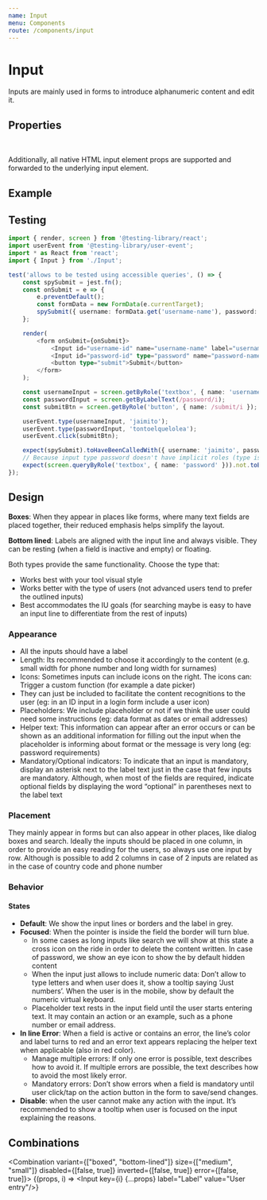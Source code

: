 ```yaml
---
name: Input
menu: Components
route: /components/input
---
```



# Input

Inputs are mainly used in forms to introduce alphanumeric content and edit it.

## Properties

<InputPropsTable />
<br/>
<StyledSystemLinks component="Input" supportedProps={ ['margin', 'width'] }/>

Additionally, all native HTML input element props are supported and forwarded to the underlying input element.

## Example

<Playground>
    <ControlledInput variant="boxed" placeholder="user@free-now.com" label="E-Mail Address" id='email' />
</Playground>

## Testing

```ts
import { render, screen } from '@testing-library/react';
import userEvent from '@testing-library/user-event';
import * as React from 'react';
import { Input } from './Input';

test('allows to be tested using accessible queries', () => {
    const spySubmit = jest.fn();
    const onSubmit = e => {
        e.preventDefault();
        const formData = new FormData(e.currentTarget);
        spySubmit({ username: formData.get('username-name'), password: formData.get('password-name') });
    };

    render(
        <form onSubmit={onSubmit}>
            <Input id="username-id" name="username-name" label="username" />
            <Input id="password-id" type="password" name="password-name" label="password" />
            <button type="submit">Submit</button>
        </form>
    );

    const usernameInput = screen.getByRole('textbox', { name: 'username' });
    const passwordInput = screen.getByLabelText(/password/i);
    const submitBtn = screen.getByRole('button', { name: /submit/i });

    userEvent.type(usernameInput, 'jaimito');
    userEvent.type(passwordInput, 'tontoelquelolea');
    userEvent.click(submitBtn);

    expect(spySubmit).toHaveBeenCalledWith({ username: 'jaimito', password: 'tontoelquelolea' });
    // Because input type password doesn't have implicit roles (type is passing as prop as expected) https://www.w3.org/TR/html-aria/#docconformance
    expect(screen.queryByRole('textbox', { name: 'password' })).not.toBeInTheDocument();
});
```


## Design

**Boxes**: When they appear in places like forms, where many text fields are placed together, their reduced emphasis helps simplify the layout.

**Bottom lined**: Labels are aligned with the input line and always visible. They can be resting (when a field is inactive and empty) or floating.

Both types provide the same functionality. Choose the type that:

- Works best with your tool visual style
- Works better with the type of users (not advanced users tend to prefer the outlined inputs)
- Best accommodates the IU goals (for searching maybe is easy to have an input line to differentiate from the rest of inputs)

### Appearance

- All the inputs should have a label
- Length: Its recommended to choose it accordingly to the content (e.g. small width for phone number and long width for surnames)
- Icons: Sometimes inputs can include icons on the right. The icons can:
 Trigger a custom function (for example a date picker)
- They can just be included to facilitate the content recognitions to the user (eg: in an ID input in a login form include a user icon)
- Placeholders: We include placeholder or not  if we think the user could need some instructions (eg: data format as dates or email addresses)
- Helper text: This information can appear after an error occurs or can be shown as an additional information for filling out the input when the placeholder is informing about format or the message is very long (eg: password requirements)
- Mandatory/Optional indicators: To indicate that an input is mandatory, display an asterisk  next to the label text just in the case that few inputs are mandatory.  Although, when most of the fields are required, indicate optional fields by displaying the word “optional” in parentheses next to the label text

### Placement

They mainly appear in forms but can also appear in other places, like dialog boxes and search.
Ideally the inputs should be placed in one column, in order to provide an easy reading for the users, so always use one input by row. Although is possible to add 2 columns in case of 2 inputs are related as in the case of country code and phone number

### Behavior

#### States

- **Default**: We show the input lines or borders and the label in grey.
- **Focused**: When the pointer is inside the field the border will turn blue.
  - In some cases as long inputs like search we will show at this state a cross icon on the ride in order to delete the content written. In case of password, we show an eye icon to show the by default hidden content
  - When the input just allows to include numeric data: Don’t allow to type letters and when user does it, show a tooltip saying ‘Just numbers’. When the user is in the mobile, show by default the numeric virtual keyboard.
  - Placeholder text rests in the input field until the user starts entering text. It may contain an action or an example, such as a phone number or email address.
- **In line Error**: When a field is active or contains an error, the line’s color and label turns to red and an error text appears replacing the helper text when applicable (also in red color).
  - Manage multiple errors: If only one error is possible, text describes how to avoid it. If multiple errors are possible, the text describes how to avoid the most likely error.
  - Mandatory errors: Don’t show errors when a field is mandatory until user click/tap on the action button in the form to save/send changes.
- **Disable**: when the user cannot make any action with the input. It’s recommended to show a tooltip when user is focused on the input explaining the reasons.

## Combinations

<Combination variant={["boxed", "bottom-lined"]} size={["medium", "small"]} disabled={[false, true]} inverted={[false, true]} error={[false, true]}>
    {(props, i) => <Input key={i} {...props} label="Label" value="User entry"/>}
</Combination>
